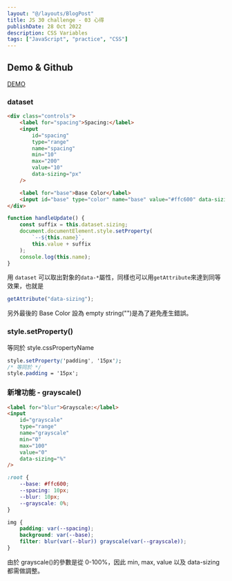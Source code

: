 ```yaml
---
layout: "@/layouts/BlogPost"
title: JS 30 challenge - 03 心得
publishDate: 28 Oct 2022
description: CSS Variables
tags: ["JavaScript", "practice", "CSS"]
---
```



## Demo & Github

[DEMO](https://evan-css-variables.netlify.app/)

### dataset

```html
<div class="controls">
	<label for="spacing">Spacing:</label>
	<input
		id="spacing"
		type="range"
		name="spacing"
		min="10"
		max="200"
		value="10"
		data-sizing="px"
	/>

	<label for="base">Base Color</label>
	<input id="base" type="color" name="base" value="#ffc600" data-sizing="" />
</div>
```

```js
function handleUpdate() {
	const suffix = this.dataset.sizing;
	document.documentElement.style.setProperty(
		`--${this.name}`,
		this.value + suffix
	);
	console.log(this.name);
}
```

用 `dataset` 可以取出對象的`data-*`屬性，同樣也可以用`getAttribute`來達到同等效果，也就是

```js
getAttribute("data-sizing");
```

另外最後的 Base Color 設為 empty string("")是為了避免產生錯誤。

### style.setProperty()

等同於 style.cssPropertyName

```css
style.setProperty('padding', '15px');
/* 等同於 */
style.padding = '15px';
```

### 新增功能 - grayscale()

```html
<label for="blur">Grayscale:</label>
<input
	id="grayscale"
	type="range"
	name="grayscale"
	min="0"
	max="100"
	value="0"
	data-sizing="%"
/>
```

```css
:root {
	--base: #ffc600;
	--spacing: 10px;
	--blur: 10px;
	--grayscale: 0%;
}

img {
	padding: var(--spacing);
	background: var(--base);
	filter: blur(var(--blur)) grayscale(var(--grayscale));
}
```

由於 grayscale()的參數是從 0-100%，因此 min, max, value 以及 data-sizing 都需做調整。
